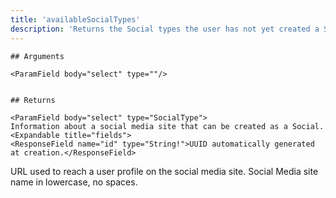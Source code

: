 ```yaml
---
title: 'availableSocialTypes'
description: 'Returns the Social types the user has not yet created a Social for.'
---
```

    
    ## Arguments
    
    <ParamField body="select" type=""/> 

    
    ## Returns

    <ParamField body="select" type="SocialType">
    Information about a social media site that can be created as a Social.
    <Expandable title="fields">
    <ResponseField name="id" type="String!">UUID automatically generated at creation.</ResponseField>
<ResponseField name="link" type="String!">URL used to reach a user profile on the social media site.</ResponseField>
<ResponseField name="type" type="String!">Social Media site name in lowercase, no spaces.</ResponseField>
    </Expandable>
    </ParamField>